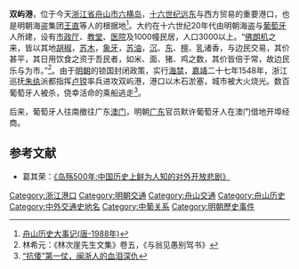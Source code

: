 '''双屿港'''，位于今天[[浙江省|浙江省]][[舟山市|舟山市]][[六横岛|六横岛]]，[[十六世纪|十六世纪]][[远东|远东]]与西方贸易的重要港口，也是明朝海盗集团[[王直|王直]]等人的根据地<ref>[http://www.cseac.com/Article_Show_zs.asp?ArticleID=8784 舟山历史大事记(唐-1988年)]{{Dead link|date=2018年7月 |bot=InternetArchiveBot |fix-attempted=no }}</ref>。大约在十六世纪20年代由明朝海盗与[[葡萄牙|葡萄牙]]人所建，设有[[市政厅|市政厅]]、[[教堂|教堂]]、[[医院|医院]]及1000幢民居，人口3000以上。“[[佛朗机|佛朗机]]之来，皆以其地[[胡椒|胡椒]]，[[苏木|苏木]]，[[象牙|象牙]]，[[苏油|苏油]]，[[沉香|沉]]、[[东香|东]]、[[檀香|檀]]、[[乳香|乳]]诸香，与边民交易，其价甚平，其日用饮食之资于吾民者，如米、面、猪、鸡之数，其价皆倍于常，故边民乐与为市。”<ref>林希元：《林次崖先生文集》卷五，《与翁见愚别驾书》</ref>。由于[[明朝|明朝]]的锁国封闭政策，实行[[海禁|海禁]]，[[嘉靖|嘉靖]]二十七年1548年，浙江巡抚[[朱纨|朱纨]]派都指挥[[卢镗|卢镗]]率兵进攻双屿港，港口以木石淤塞，城市被大火烧光。数百葡萄牙人被杀，侥幸活命的乘船逃走<ref>[http://sanbaimen.blog.hexun.com/7590208_d.html “抗倭”第一仗，闽浙人的血泪深仇]</ref>。

后来，葡萄牙人往南撤往广东[[澳门|澳门]]，明朝[[广东|广东]]官员默许葡萄牙人在澳门借地开埠经商。

==参考文献==
{{Reflist}}
*葛其荣：[https://web.archive.org/web/20091206072803/http://news.china.com/zh_cn/history/all/11025807/20050725/12511447.html 《岛殇500年:中国历史上鲜为人知的对外开放悲剧》]

{{明朝歷史事件}}

[[Category:浙江港口|Category:浙江港口]]
[[Category:明朝交通|Category:明朝交通]]
[[Category:舟山交通|Category:舟山交通]]
[[Category:舟山历史|Category:舟山历史]]
[[Category:中外交通史地名|Category:中外交通史地名]]
[[Category:中葡关系|Category:中葡关系]]
[[Category:明朝歷史事件|Category:明朝歷史事件]]
